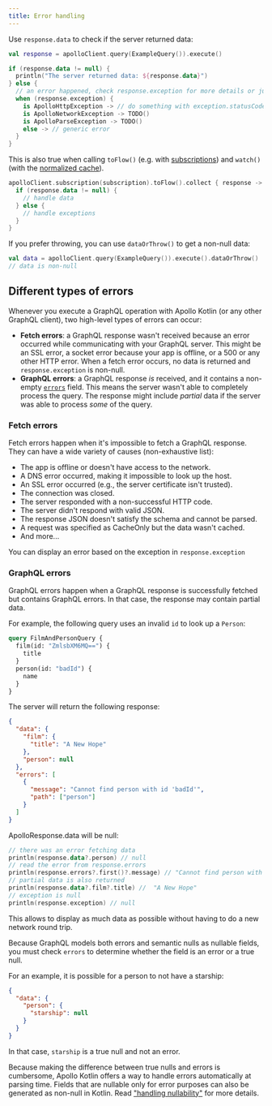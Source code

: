 ```yaml
---
title: Error handling
---
```


Use `response.data` to check if the server returned data:

```kotlin
val response = apolloClient.query(ExampleQuery()).execute()

if (response.data != null) {
  println("The server returned data: ${response.data}")
} else {
  // an error happened, check response.exception for more details or just display a generic error 
  when (response.exception) {
    is ApolloHttpException -> // do something with exception.statusCode
    is ApolloNetworkException -> TODO()
    is ApolloParseException -> TODO()
    else -> // generic error
  }
}
```

This is also true when calling `toFlow()` (e.g. with [subscriptions](../essentials/subscription)) and `watch()` (with the [normalized cache](../caching/query-watchers)).

```kotlin
apolloClient.subscription(subscription).toFlow().collect { response ->
  if (response.data != null) {
    // handle data
  } else {
    // handle exceptions
  }
}
```

If you prefer throwing, you can use `dataOrThrow()` to get a non-null data:

```kotlin
val data = apolloClient.query(ExampleQuery()).execute().dataOrThrow()
// data is non-null
```

## Different types of errors

Whenever you execute a GraphQL operation with Apollo Kotlin (or any other GraphQL client), two high-level types of errors can occur:

* **Fetch errors**: a GraphQL response wasn't received because an error occurred while communicating with your GraphQL server. This might be an SSL error, a socket error because your app is offline, or a 500 or any other HTTP error. When a fetch error occurs, no data is returned and `response.exception` is non-null.
* **GraphQL errors**: a GraphQL response _is_ received, and it contains a non-empty [`errors`](https://spec.graphql.org/draft/#sec-Errors) field. This means the server wasn't able to completely process the query. The response might include _partial_ data if the server was able to process _some_ of the query.

### Fetch errors

Fetch errors happen when it's impossible to fetch a GraphQL response. They can have a wide variety of causes (non-exhaustive list):

* The app is offline or doesn't have access to the network.
* A DNS error occurred, making it impossible to look up the host.
* An SSL error occurred (e.g., the server certificate isn't trusted).
* The connection was closed.
* The server responded with a non-successful HTTP code.
* The server didn't respond with valid JSON.
* The response JSON doesn't satisfy the schema and cannot be parsed.
* A request was specified as CacheOnly but the data wasn't cached.
* And more...

You can display an error based on the exception in `response.exception`  

### GraphQL errors

GraphQL errors happen when a GraphQL response is successfully fetched but contains GraphQL errors. In that case, the response may contain partial data. 

For example, the following query uses an invalid `id` to look up a `Person`:

```graphql
query FilmAndPersonQuery {
  film(id: "ZmlsbXM6MQ==") {
    title
  }
  person(id: "badId") {
    name
  }
}
```

The server will return the following response:

```json
{
  "data": {
    "film": {
      "title": "A New Hope"
    },
    "person": null
  },
  "errors": [
    {
      "message": "Cannot find person with id 'badId'",
      "path": ["person"]
    }
  ]
}
```

ApolloResponse.data will be null:

```kotlin
// there was an error fetching data
println(response.data?.person) // null
// read the error from response.errors
println(response.errors?.first()?.message) // "Cannot find person with id 'badId'"
// partial data is also returned
println(response.data?.film?.title) //  "A New Hope"
// exception is null
println(response.exception) // null
```

This allows to display as much data as possible without having to do a new network round trip.

Because GraphQL models both errors and semantic nulls as nullable fields, you must check `errors` to determine whether the field is an error or a true null.

For an example, it is possible for a person to not have a starship:

```json
{
  "data": {
    "person": {
      "starship": null
    }
  }
}
```

In that case, `starship` is a true null and not an error. 

Because making the difference between true nulls and errors is cumbersome, Apollo Kotlin offers a way to handle errors automatically at parsing time. Fields that are nullable only for error purposes can also be generated as non-null in Kotlin. Read ["handling nullability"](advanced/nullability) for more details.


